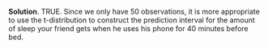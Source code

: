 
\color{blue}

**Solution**. TRUE. Since we only have 50 observations, it is more appropriate to use the t-distribution to construct the prediction interval for the amount of sleep your friend gets when he uses his phone for 40 minutes before bed.

\color{black}

